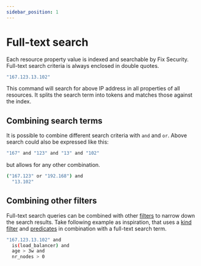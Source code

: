 ```yaml
---
sidebar_position: 1
---
```


# Full-text search

Each resource property value is indexed and searchable by Fix Security. Full-text search criteria is always enclosed in double quotes.

```bash
"167.123.13.102"
```

This command will search for above IP address in all properties of all resources. It splits the search term into tokens and matches those against the index.

## Combining search terms

It is possible to combine different search criteria with `and` and `or`. Above search could also be expressed like this:

```bash
"167" and "123" and "13" and "102"
```

but allows for any other combination.

```bash
("167.123" or "192.168") and
  "13.102"
```

## Combining other filters

Full-text search queries can be combined with other [filters](./filters.mdx) to narrow down the search results. Take following example as inspiration, that uses a [kind filter](./filters.mdx#selecting-nodes-by-kind) and [predicates](./filters.mdx#selecting-nodes-by-predicate) in combination with a full-text search term.

```bash
"167.123.13.102" and
  is(load_balancer) and
  age > 3w and
  nr_nodes > 0
```
